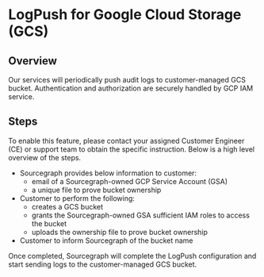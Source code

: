 # LogPush for Google Cloud Storage (GCS)

## Overview

Our services will periodically push audit logs to customer-managed GCS bucket. Authentication and authorization are securely handled by GCP IAM service.

## Steps

To enable this feature, please contact your assigned Customer Engineer (CE) or support team to obtain the specific instruction. Below is a high level overview of the steps.

- Sourcegraph provides below information to customer:
  - email of a Sourcegraph-owned GCP Service Account (GSA)
  - a unique file to prove bucket ownership
- Customer to perform the following:
  - creates a GCS bucket
  - grants the Sourcegraph-owned GSA sufficient IAM roles to access the bucket
  - uploads the ownership file to prove bucket ownership
- Customer to inform Sourcegraph of the bucket name

Once completed, Sourcegraph will complete the LogPush configuration and start sending logs to the customer-managed GCS bucket.
